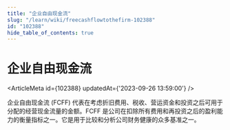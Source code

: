 ```yaml
---
title: "企业自由现金流"
slug: "/learn/wiki/freecashflowtothefirm-102388"
id: "102388"
hide_table_of_contents: true
---
```



# 企业自由现金流

<ArticleMeta id={102388} updatedAt={'2023-09-26 13:59:00'} />
<div className='border-solid border-b border-t-0 my-4 border-[var(--ifm-color-gray-300)]' />

企业自由现金流 (FCFF) 代表在考虑折旧费用、税收、营运资金和投资之后可用于分配的经营现金流量的金额。FCFF 是公司在扣除所有费用和再投资之后的盈利能力的衡量指标之一。它是用于比较和分析公司财务健康的众多基准之一。
